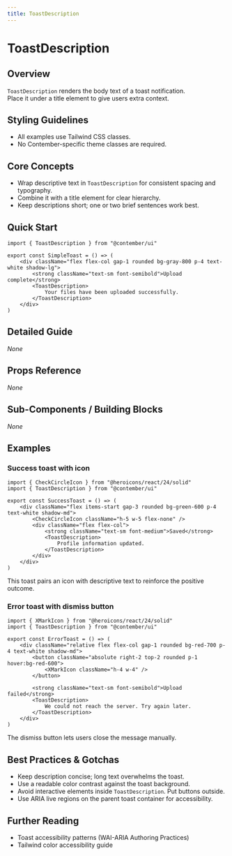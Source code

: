 ```yaml
---
title: ToastDescription
---
```


<!-- Edited by human: false -->
<!-- Examples count: 0 -->
<!-- Source examples: 0 -->
<!-- Playground examples: 0 -->
<!-- External examples: 0 -->
<!-- Import examples: 0 -->

# ToastDescription

## Overview
`ToastDescription` renders the body text of a toast notification.  
Place it under a title element to give users extra context.

## Styling Guidelines
* All examples use Tailwind CSS classes.  
* No Contember-specific theme classes are required.

## Core Concepts
* Wrap descriptive text in `ToastDescription` for consistent spacing and typography.  
* Combine it with a title element for clear hierarchy.  
* Keep descriptions short; one or two brief sentences work best.

## Quick Start
```tsx
import { ToastDescription } from "@contember/ui"

export const SimpleToast = () => (
	<div className="flex flex-col gap-1 rounded bg-gray-800 p-4 text-white shadow-lg">
		<strong className="text-sm font-semibold">Upload complete</strong>
		<ToastDescription>
			Your files have been uploaded successfully.
		</ToastDescription>
	</div>
)
```

## Detailed Guide
_None_

## Props Reference
_None_

## Sub-Components / Building Blocks
_None_

## Examples

### Success toast with icon
```tsx
import { CheckCircleIcon } from "@heroicons/react/24/solid"
import { ToastDescription } from "@contember/ui"

export const SuccessToast = () => (
	<div className="flex items-start gap-3 rounded bg-green-600 p-4 text-white shadow-md">
		<CheckCircleIcon className="h-5 w-5 flex-none" />
		<div className="flex flex-col">
			<strong className="text-sm font-medium">Saved</strong>
			<ToastDescription>
				Profile information updated.
			</ToastDescription>
		</div>
	</div>
)
```
This toast pairs an icon with descriptive text to reinforce the positive outcome.

### Error toast with dismiss button
```tsx
import { XMarkIcon } from "@heroicons/react/24/solid"
import { ToastDescription } from "@contember/ui"

export const ErrorToast = () => (
	<div className="relative flex flex-col gap-1 rounded bg-red-700 p-4 text-white shadow-md">
		<button className="absolute right-2 top-2 rounded p-1 hover:bg-red-600">
			<XMarkIcon className="h-4 w-4" />
		</button>

		<strong className="text-sm font-semibold">Upload failed</strong>
		<ToastDescription>
			We could not reach the server. Try again later.
		</ToastDescription>
	</div>
)
```
The dismiss button lets users close the message manually.

## Best Practices & Gotchas
* Keep description concise; long text overwhelms the toast.  
* Use a readable color contrast against the toast background.  
* Avoid interactive elements inside `ToastDescription`. Put buttons outside.  
* Use ARIA live regions on the parent toast container for accessibility.

## Further Reading
* Toast accessibility patterns (WAI-ARIA Authoring Practices)  
* Tailwind color accessibility guide  

<!-- End of Generated Documentation -->